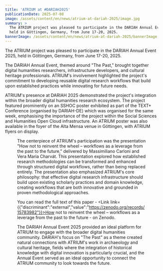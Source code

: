 ```yaml
---
title: 'ATRIUM at #DARIAH2025'
publicationDate: 2025-07-08
image: /assets/content/en/news/atrium-at-dariah-2025/image.jpg
summary: >
  The ATRIUM project was pleased to participate in the DARIAH Annual Event 2025,
  held in Göttingen, Germany, from June 17-20, 2025.
bannerImage: /assets/content/en/news/atrium-at-dariah-2025/bannerImage.jpg
---
```

The ATRIUM project was pleased to participate in the DARIAH Annual Event 2025, held in Göttingen, Germany, from June 17-20, 2025.

<Link link={{"discriminant":"external","value":"https://atrium-research.eu/events/dariah-annual-event-2025/"}}>The DARIAH Annual Event</Link>, themed around "The Past," brought together digital humanities researchers, infrastructure developers, and cultural heritage professionals. ATRIUM's involvement highlighted the project's commitment to developing reusable digital research workflows that build upon established practices while innovating for future needs.

ATRIUM's presence at DARIAH 2025 demonstrated the project's integration within the broader digital humanities research ecosystem. The project featured prominently on an SSHOC poster exhibited as part of the TEXT+ Conference (organised by DARIAH-DE) which was organised for the same week, emphasising the importance of the project within the Social Sciences and Humanities Open Cloud infrastructure. An ATRIUM poster was also available in the foyer of the Alta Mensa venue in Göttingen, with ATRIUM flyers on display.

<Figure src="/assets/content/en/news/atrium-at-dariah-2025/sshoc-poster-ae.jpeg" alt="SSHOC poster" alignment="stretch">
  <Figure src="/assets/content/en/news/atrium-at-dariah-2025/atrium-ae-poster.jpeg" alt="ATRIUM poster" alignment="stretch">

  </Figure>

  The centerpiece of ATRIUM's participation was the presentation "How not to reinvent the wheel – workflows as a leverage from the past to the future," delivered by Massimiliano Carloni and Vera Maria Charvát. This presentation explored how established research methodologies can be transformed and enhanced through structured digital workflows, rather than being replaced entirely. The presentation also emphasized ATRIUM's core philosophy: that effective digital research infrastructure should build upon existing scholarly practices and domain knowledge, creating workflows that are both innovative and grounded in proven methodological approaches.

  You can read the full text of this paper - <Link link={{"discriminant":"external","value":"https://zenodo.org/records/15783982"}}>How not to reinvent the wheel – workflows as a leverage from the past to the future - on Zenodo.</Link>&#x20;

  <Figure src="/assets/content/en/news/atrium-at-dariah-2025/wrkflowww.jpeg" alt="&#x22;How not to reinvent the wheel – workflows as a leverage from the past to the future,&#x22; delivered by Massimiliano Carloni" alignment="stretch">

  </Figure>

  The DARIAH Annual Event 2025 provided an ideal platform for ATRIUM to engage with the broader digital humanities community. DARIAH's focus on "The Past" as a theme created natural connections with ATRIUM's work in archaeology and cultural heritage, fields where the integration of historical knowledge with digital innovation is particularly crucial, and the Annual Event served as an ideal opportunity to connect the ATRIUM community to look towards the future.
</Figure>

<Figure src="/assets/content/en/news/atrium-at-dariah-2025/dariahgroupphoto-ae.jpg" alt="Group photo at DARIAH2025" alignment="stretch">

</Figure>
